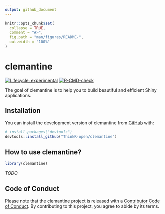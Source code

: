 ```yaml
---
output: github_document
---
```


<!-- README.md is generated from README.Rmd. Please edit that file -->

```r
knitr::opts_chunk$set(
  collapse = TRUE,
  comment = "#>",
  fig.path = "man/figures/README-",
  out.width = "100%"
)
```

# clemantine

<!-- badges: start -->
[![Lifecycle: experimental](https://img.shields.io/badge/lifecycle-experimental-orange.svg)](https://lifecycle.r-lib.org/articles/stages.html#experimental)
[![R-CMD-check](https://github.com/ThinkR-open/clemantine/actions/workflows/R-CMD-check.yaml/badge.svg)](https://github.com/ThinkR-open/clemantine/actions/workflows/R-CMD-check.yaml)
<!-- badges: end -->

The goal of clemantine is to help you to build beautiful and efficient Shiny applications.

## Installation

You can install the development version of clemantine from [GitHub](https://github.com/) with:

```r
# install.packages("devtools")
devtools::install_github("ThinkR-open/clemantine")
```

## How to use clemantine?

```r
library(clemantine)
```

_TODO_

## Code of Conduct

Please note that the clemantine project is released with a [Contributor Code of Conduct](https://contributor-covenant.org/version/2/1/CODE_OF_CONDUCT.html). By contributing to this project, you agree to abide by its terms.
